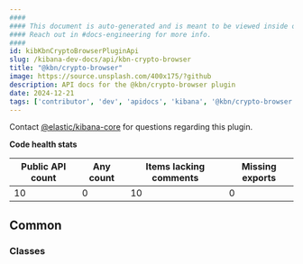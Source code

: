 ```yaml
---
####
#### This document is auto-generated and is meant to be viewed inside our experimental, new docs system.
#### Reach out in #docs-engineering for more info.
####
id: kibKbnCryptoBrowserPluginApi
slug: /kibana-dev-docs/api/kbn-crypto-browser
title: "@kbn/crypto-browser"
image: https://source.unsplash.com/400x175/?github
description: API docs for the @kbn/crypto-browser plugin
date: 2024-12-21
tags: ['contributor', 'dev', 'apidocs', 'kibana', '@kbn/crypto-browser']
---
```




Contact [@elastic/kibana-core](https://github.com/orgs/elastic/teams/kibana-core) for questions regarding this plugin.

**Code health stats**

| Public API count  | Any count | Items lacking comments | Missing exports |
|-------------------|-----------|------------------------|-----------------|
| 10 | 0 | 10 | 0 |

## Common

### Classes
<DocDefinitionList data={kbnCryptoBrowserObj.common.classes}/>

